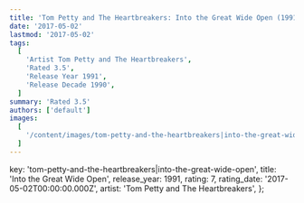 ```yaml
---
title: 'Tom Petty and The Heartbreakers: Into the Great Wide Open (1991)'
date: '2017-05-02'
lastmod: '2017-05-02'
tags:
  [
    'Artist Tom Petty and The Heartbreakers',
    'Rated 3.5',
    'Release Year 1991',
    'Release Decade 1990',
  ]
summary: 'Rated 3.5'
authors: ['default']
images:
  [
    '/content/images/tom-petty-and-the-heartbreakers|into-the-great-wide-open.jpg',
  ]
---
```


  key: 'tom-petty-and-the-heartbreakers|into-the-great-wide-open',
  title: 'Into the Great Wide Open',
  release_year: 1991,
  rating: 7,
  rating_date: '2017-05-02T00:00:00.000Z',
  artist: 'Tom Petty and The Heartbreakers',
};

<MusicRating data={data} />
